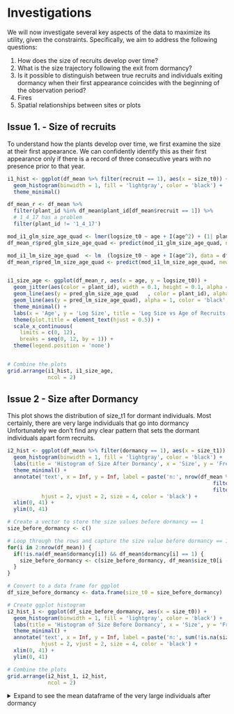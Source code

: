 # Investigations {#investigation}

We will now investigate several key aspects of the data to maximize its utility, given the constraints. Specifically, we aim to address the following questions:

1. How does the size of recruits develop over time?
2. What is the size trajectory following the exit from dormancy?
3. Is it possible to distinguish between true recruits and individuals exiting dormancy when their first appearance coincides with the beginning of the observation period?
4. Fires
5. Spatial relationships between sites or plots

## Issue 1. - Size of recruits

To understand how the plants develop over time, we first examine the size at their first appearance. We can confidently identify this as their first appearance only if there is a record of three consecutive years with no presence prior to that year.

```r
i1_hist <- ggplot(df_mean %>% filter(recruit == 1), aes(x = size_t0)) +
  geom_histogram(binwidth = 1, fill = 'lightgray', color = 'black') +
  theme_minimal()

df_mean_r <- df_mean %>%
  filter(plant_id %in% df_mean$plant_id[df_mean$recruit == 1]) %>% 
  # 1_4_17 has a problem
  filter(plant_id != '1_4_17')

mod_i1_glm_size_age_quad <- lmer(logsize_t0 ~ age + I(age^2) + (1| plant_id), data = df_mean_r)
df_mean_r$pred_glm_size_age_quad <- predict(mod_i1_glm_size_age_quad, newdata = df_mean_r, re.form = NULL)

mod_i1_lm_size_age_quad  <- lm  (logsize_t0 ~ age + I(age^2), data = df_mean_r)
df_mean_r$pred_lm_size_age_quad <- predict(mod_i1_lm_size_age_quad, newdata = df_mean_r, re.form = NULL)


i1_size_age <- ggplot(df_mean_r, aes(x = age, y = logsize_t0)) +
  geom_jitter(aes(color = plant_id), width = 0.1, height = 0.1, alpha = 0.6) +  
  geom_line(aes(y = pred_glm_size_age_quad   , color = plant_id), alpha = 0.5) +  
  geom_line(aes(y = pred_lm_size_age_quad), alpha = 1, color = 'black', size = 0.8) +  
  theme_minimal() + 
  labs(x = 'Age', y = 'Log Size', title = 'Log Size vs Age of Recruits') + 
  theme(plot.title = element_text(hjust = 0.5)) + 
  scale_x_continuous(
    limits = c(0, 12),
    breaks = seq(0, 12, by = 1)) +
  theme(legend.position = 'none')


# Combine the plots
grid.arrange(i1_hist, i1_size_age, 
             ncol = 2)
```


## Issue 2 - Size after Dormancy
This plot shows the distribution of size_t1 for dormant individuals. Most certainly, there are very large individuals that go into dormancy  Unfortunately we don't find any clear pattern that sets the dormant individuals apart form recruits. 

```r
i2_hist <- ggplot(df_mean %>% filter(dormancy == 1), aes(x = size_t1)) +
  geom_histogram(binwidth = 1, fill = 'lightgray', color = 'black') +
  labs(title = 'Histogram of Size After Dormancy', x = 'Size', y = 'Frequency') +
  theme_minimal() +
  annotate('text', x = Inf, y = Inf, label = paste('n:', nrow(df_mean %>% 
                                                                  filter(dormancy == 1) %>% 
                                                                  filter(!is.na(size_t1)))), 
           hjust = 2, vjust = 2, size = 4, color = 'black') +
  xlim(0, 41) + 
  ylim(0, 41) 

# Create a vector to store the size values before dormancy == 1
size_before_dormancy <- c()

# Loop through the rows and capture the size value before dormancy == 1
for(i in 2:nrow(df_mean)) {
  if(!is.na(df_mean$dormancy[i]) && df_mean$dormancy[i] == 1) {
    size_before_dormancy <- c(size_before_dormancy, df_mean$size_t0[i - 1])
  }
}

# Convert to a data frame for ggplot
df_size_before_dormancy <- data.frame(size_t0 = size_before_dormancy)

# Create ggplot histogram
i2_hist_1 <- ggplot(df_size_before_dormancy, aes(x = size_t0)) +
  geom_histogram(binwidth = 1, fill = 'lightgray', color = 'black') +
  labs(title = 'Histogram of Size Before Dormancy', x = 'Size', y = 'Frequency') +
  theme_minimal() +
  annotate('text', x = Inf, y = Inf, label = paste('n:', sum(!is.na(size_before_dormancy))), 
           hjust = 2, vjust = 2, size = 4, color = 'black') +
  xlim(0, 41) + 
  ylim(0, 41) 

# Combine the plots
grid.arrange(i2_hist_1, i2_hist,  
             ncol = 2)
```

<details>
<summary>Expand to see the mean dataframe of the very large individuals after dormancy</summary>
```r

print(df_mean %>% 
  filter(plant_id ==  df_mean %>% 
  filter(dormancy == 1, size_t1 > 15) %>% 
  select(plant_id) %>% 
  .[[1]]) %>% 
    select(plant_id, size_t0), n = 100)

```



<details>
<summary>Expand to see the full dataframe of the very large individuals after dormancy</summary>
```r

print(df %>% 
  filter(plant_id ==  df_mean %>% 
  filter(dormancy == 1, size_t1 > 15) %>% 
  select(plant_id) %>% 
  .[[1]]) %>% 
    select(plant_id, br), n = 100)

```
</details>


## Issue 3 - Flagged

To facilitate direct comparison of observations, we create a new data frame that flags entries based on two criteria. First, individuals with missing size_t0 values for the years 1999, 2000, or 2001 are flagged. Second, individuals with non-missing size_t1 values for any of these years (1999, 2000, or 2001) are also flagged. After applying these flags, we assign an age to each individual.


```r
df_mean_f <- df_mean %>%
  group_by(site, quad, plant, plant_id) %>%
  mutate(
    flag_1 = if_else(
      any(year == 1999 & is.na(size_t0)) |
        (any(year %in% c(1999, 2000)) & all(is.na(size_t0[year %in% c(1999, 2000)]))) |
        (any(year %in% c(1999, 2000, 2001)) & all(is.na(size_t0[year %in% c(1999, 2000, 2001)]))),
      1, 0
    ),
    flag_2 = if_else(any(year %in% c(1999, 2000, 2001) & !is.na(size_t1)), 1, 0)
  ) %>%
  ungroup() %>% 
  filter(flag_1 == 1 & flag_2 == 1) 

# Initialize the age column
df_mean_f$age <- NA

# Loop through each unique combination of site, quad, and plant
for (i in 1:nrow(df_mean_f)) {
  
  current_site <- df_mean_f$site[i]
  current_quad <- df_mean_f$quad[i]
  current_plant <- df_mean_f$plant[i]
  
  # Subset the data for the current combination of site, quad, and plant
  group_data <- df_mean_f %>%
    filter(site == current_site, quad == current_quad, plant == current_plant) %>%
    arrange(year)  # Ensure the rows are ordered by year
  
  # Initialize the current age starting at NA
  current_age <- 1  # We will start at 1 when the first non-NA size_t0 is found
  
  # Loop through the rows within this group
  for (j in 1:nrow(group_data)) {
    if (!is.na(group_data$size_t0[j])) {
      # If the size_t0 is not NA, assign the current age
      df_mean_f$age[df_mean_f$site == current_site & 
                      df_mean_f$quad == current_quad & 
                      df_mean_f$plant == current_plant & 
                      df_mean_f$year == group_data$year[j]] <- current_age
      # Increment the age for the next year
      current_age <- current_age + 1
    } else if (j > 1) {
      # If size_t0 is NA, carry the age from the previous row
      previous_year_age <- df_mean_f$age[df_mean_f$site == current_site &
                                           df_mean_f$quad == current_quad &
                                           df_mean_f$plant == current_plant &
                                           df_mean_f$year == group_data$year[j - 1]]
      df_mean_f$age[df_mean_f$site == current_site & 
                      df_mean_f$quad == current_quad & 
                      df_mean_f$plant == current_plant & 
                      df_mean_f$year == group_data$year[j]] <- previous_year_age
    }
  }
}
```


The following plots display key patterns in the data: 1. Histogram of Size at t0 showing the distribution of size_t0 for plants at age 1, with bins of width 1. 2. Scatter Plot of Log Size at t0 vs Age visualizing the relationship between age and log size.

```r
i3_hist <- ggplot(df_mean_f %>% filter(age == 1), aes(x = size_t0)) +
  geom_histogram(binwidth = 1, fill = 'lightgray', color = 'black') +
  theme_minimal()


i3_size_age <- ggplot() +
  geom_jitter(
    data = df_mean_f, 
    aes(x = age, y = logsize_t0)) +
  theme_minimal()


# Combine the plots
grid.arrange(i3_hist, i3_size_age, 
             ncol = 2)
```


### Modeling Growth of the Flags

In this section, we fit four different linear mixed models to examine the relationship between age and log size at time zero (logsize_t0), incorporating random effects to account for variability among individual plant IDs.

1. Linear Model: The first model uses a linear relationship between age and log size, with a random intercept for plant-id.
2. Quadratic Model: The second model introduces a quadratic term for log size to capture potential non-linear effects of age on log size
3. Linear Model with Age: The third model reverses the dependent and independent variables, modeling log size as a function of age, with a random intercept for plant-id.
4. Quadratic Model with Age: The fourth model extends the third model by including a quadratic term for age.

```r
# Fit the first model: logsize_t0 ~ age + (1 | plant_id) (linear model)
mod_flag_linear <- lmer(age ~ logsize_t0 + (1 | plant_id), data = df_mean_f)
#summary(mod_flag_linear)

# Predict values using the linear model
df_mean_f$predicted_linear <- predict(mod_flag_linear, newdata = df_mean_f, re.form = NULL)

# Fit the second model: logsize_t0 ~ age + I(age^2) + (1 | plant_id) (quadratic model)
mod_flag_quad <- lmer(age ~ logsize_t0 + I(logsize_t0^2) + (1 | plant_id), data = df_mean_f)
#summary(mod_flag_quad)

# Predict values using the quadratic model
df_mean_f$predicted_quad <- predict(mod_flag_quad, newdata = df_mean_f, re.form = NULL)

# Fit the third model: logsize_t0 ~ age + (1 | plant_id) (reversed model)
mod_flag_logsize_age <- lmer(logsize_t0 ~ age + (1 | plant_id), data = df_mean_f)
#summary(mod_flag_logsize_age)

# Predict values using the logsize_t0 ~ age model
df_mean_f$predicted_logsize_age <- predict(mod_flag_logsize_age, newdata = df_mean_f, re.form = NULL)

# Fit the fourth model: logsize_t0 ~ age + I(age^2) + (1 | plant_id) (quadratic term for age)
mod_flag_quad_age <- lmer(logsize_t0 ~ age + I(age^2) + (1 | plant_id), data = df_mean_f)
#summary(mod_flag_quad_age)

# Predict values using the logsize_t0 ~ age + I(age^2) model
df_mean_f$predicted_quad_age <- predict(mod_flag_quad_age, newdata = df_mean_f, re.form = NULL)



lm_flag_quad_age <- lm(logsize_t0 ~ age + I(age^2), data = df_mean_f)
df_mean_f$predicted_lm_quad_age <- predict(lm_flag_quad_age, newdata = df_mean_f, re.form = NULL)



```


The following plots visualize the relationships captured by the second, third, and fourth models

```r
# Plot the second model (quadratic relationship for logsize_t0 ~ logsize_t0^2)
p_i3_mod_1 <- ggplot(df_mean_f, aes(x = logsize_t0, y = age)) +
  geom_jitter(aes(color = plant_id), width = 0.1, height = 0.1, alpha = 0.6) +  
  geom_line(aes(y = predicted_quad, color = plant_id), alpha = 0.5) +  
  theme_minimal() +
  labs(title = 'Quadratic Model with Random Intercepts: logsize_t0 vs Age',
       y = 'Age',
       x = 'Log Size at t0') +
  theme(legend.position = 'none')

# Plot the third model (logsize_t0 ~ age relationship)
p_i3_mod_2 <- ggplot(df_mean_f, aes(x = age, y = logsize_t0)) +
  geom_jitter(aes(color = plant_id), width = 0.1, height = 0.1, alpha = 0.6) +  
  geom_line(aes(y = predicted_logsize_age, color = plant_id), alpha = 0.5) +  
  theme_minimal() +
  labs(title = 'Log Size Model with Random Intercepts: Age vs Log Size at t0',
       y = 'Log Size at t0',
       x = 'Age') +
  theme(legend.position = 'none')

# Plot the fourth model (logsize_t0 ~ age + I(age^2) relationship)
p_i3_mod_3 <- ggplot(df_mean_f, aes(x = age, y = logsize_t0)) +
  geom_jitter(aes(color = plant_id), width = 0.1, height = 0.1, alpha = 0.6) +  
  geom_line(aes(y = predicted_quad_age   , color = plant_id), alpha = 0.5) +  
  geom_line(aes(y = predicted_lm_quad_age), alpha = 1, color = 'black', size = 0.8) + 
  theme_minimal() +
  labs(title = 'Quadratic Model with Random Intercepts: Age vs Log Size at t0\nand quadratic LM',
       y = 'Log Size at t0',
       x = 'Age') +
  theme(legend.position = 'none')

grid.arrange(p_i3_mod_1, p_i3_mod_2,
             p_i3_mod_3,
             ncol = 2)
```

## Issue 4 - Fires
The data from Carter Creek Tract, Lake Wales Ridge Wildlife Environmental Area, 1998-2017, includes information on the severity of six fire outbreaks during this time. In the data we found the severity of ´0´ for some of the individuals. We raise the question of what a severity of ´0´ means? 

Once again, as of March 2025, we have not been in contact with the corresponding author. 

Menges et al. (2016) describe how fire affects Avon Park Harebells, emphasizing the plant’s ability to resprout and thrive after fire. They hypothesize that the plant’s long taproot helps them readily resprout post-fire, supported by their observation of high survival and growth after fire and mechanical disturbances (Menges and Kohfeldt 1995). Fire is crucial for maintaining the biodiversity of Florida scrub and sandhill ecosystems, which rely on periodic fires at intervals of 5 to 60 years (Menges 2007, Menges and Gordon 2010).

Menges suggests that protected sites, which are managed with fire, have more positive population trends compared to unprotected sites that do not use fire management (Menges 1999). For example, the Rosemary Path population underwent a prescribed burn in 2005, and fire did not negatively affect initial **survival**. In fact, survival rates were higher in burned quadrats in 2006-2007 (95.6%) compared to control quadrats (71.4%), and continued to be better in the treated areas in the following years.

**Growth** was influenced by fire and mechanical treatments, with the combination of Gyro-Trac and fire producing higher initial growth than fire alone or the control. 

Fire also helped with **recruitment**, increasing germination speed, although herbivory had a negative effect. Avon Park Harebells are strong resprouters after fire, herbivory, and mechanical disturbances that remove their aboveground parts. Menges recommends management practices that encourage pollinators, such as prescribed fire.

Unfortunately, neither Menges' publication nor the data webpage provide information on how fire severity was measured, leaving the level 0 severity fire a mystery, for now.

### Data

```r
df_fire1 <- df_mean %>% 
  group_by(quad_id, year) %>% 
  summarise(fire_sev = mean(fire_sev, na.rm = T))
```

```r
ggplot(df_fire1, aes(x = quad_id, y = year, size = fire_sev, color = fire_sev)) +
  geom_point(alpha = 0.7) +
  scale_size_continuous(range = c(1, 10), name = 'Severity') +
  scale_color_continuous(name = '') +
  labs(x = 'Quadrat ID', y = 'Year', title = 'Fire Severity by Year and Plot') +
  theme_minimal() +
  theme(axis.text.x = element_text(angle = 45, hjust = 1))
```


### Timing of the fire
```r
df_fi_hit <- df %>% 
  select(
    year, month, burn_a, burn_b, burn_c, burn_d, burn_e, burn_f, st, fl) %>% 
  mutate(burn_a = as.numeric(burn_a),
         burn_d = as.numeric(burn_d),
         burn_e = as.numeric(burn_e)) %>% 
  ungroup()

summary(df_fi_hit)

{
  # library(dplyr)
  # library(tidyr)
  # library(ggplot2)
  # library(patchwork)
  
  # Step 1: Extract months with fire (non-zero burn)
  fire_months <- df_fi_hit %>%
    select(month, starts_with('burn_')) %>%
    pivot_longer(cols = starts_with('burn_'), names_to = 'fire_type', values_to = 'value') %>%
    filter(!is.na(value), value > 0) %>%
    distinct(month) %>%
    pull(month)
  
  # Step 2: Filter NA data
  df_st <- df_fi_hit %>% filter(!is.na(st), !is.na(month))
  df_fl <- df_fi_hit %>% filter(!is.na(fl), !is.na(month))
  
  # Step 3: Plot ST (with fire lines)
  plot_st <- ggplot(df_st, aes(x = month, y = st)) +
    geom_jitter(height = 0.1, width = 0.1, alpha = 0.5, color = 'darkgreen') +
    geom_vline(xintercept = fire_months, color = 'red', linetype = 'dashed') +
    labs(y = 'stem count') +
    theme_bw() +
    theme(
      axis.title.x = element_blank(),
      axis.text.x = element_blank(),
      axis.ticks.x = element_blank()
    )
  
  # Step 4: Plot FL (inverted y + fire lines)
  plot_fl <- ggplot(df_fl, aes(x = month, y = fl)) +
    geom_jitter(height = 0.1, width = 0.1, alpha = 0.5, color = 'darkblue') +
    geom_vline(xintercept = fire_months, color = 'red', linetype = 'dashed') +
    scale_y_reverse() +
    labs(x = 'month', y = 'flower count') +
    theme_bw()
  
  # Step 5: Combine plots
  combined <- (plot_st / plot_fl) +
    plot_annotation(title = 'Timing of growth and flowering against fire events')
  
  # Save final plot to global environment
  assign('fig_fi_timing_overall', combined, envir = .GlobalEnv)
  }
fig_fi_timing_overall



fig_fi_timing <- {
  # library(dplyr)
  # library(tidyr)
  # library(ggplot2)
  # library(purrr)
  # library(patchwork)
  
  # Step 1: Identify all fire months and years (where any burn_* > 0)
  fires_by_year <- df_fi_hit %>%
    select(year, month, starts_with('burn_')) %>%
    pivot_longer(cols = starts_with('burn_'), names_to = 'fire_type', values_to = 'value') %>%
    filter(!is.na(value), value > 0) %>%
    distinct(year, month)
  
  fire_years <- unique(fires_by_year$year)
  
  # Step 2: Filter the dataset to only rows with non-NA st (growth counts)
  # but keep all rows for fire years, including those with NA st (for proper plot x axis range)
  df_st_fire_years <- df_fi_hit %>%
    filter(year %in% fire_years)
  
  df_st_nonfire_years <- df_fi_hit %>%
    filter(!year %in% fire_years, !is.na(st))
  
  # Step 3: Create plots per fire year (including months with NA st as gaps)
  plots_fire <- df_st_fire_years %>%
    split(.$year) %>%
    map(function(df_year) {
      yr <- unique(df_year$year)
      fire_months <- fires_by_year %>%
        filter(year == yr) %>%
        pull(month)
      
      ggplot(df_year, aes(x = month, y = st)) +
        geom_jitter(width = 0.2, height = 0.1, alpha = 0.5, color = 'darkgreen', na.rm = TRUE) +
        geom_smooth(method = 'glm', method.args = list(family = 'poisson'), color = 'black', na.rm = TRUE) +
        geom_vline(xintercept = fire_months, color = 'red', linetype = 'dashed') +
        scale_x_continuous(limits = c(1, 10), breaks = 1:10) +
        labs(title = paste('Year:', yr), y = 'Stem count', x = 'Month') +
        theme_bw()
    })
  
  # Step 4: Plot for non-fire years
  plot_nonfire <- ggplot(df_st_nonfire_years, aes(x = month, y = st)) +
    geom_jitter(width = 0.2, height = 0.1, alpha = 0.5, color = 'gray40') +
    geom_smooth(method = 'glm', method.args = list(family = 'poisson'), color = 'black') +
    scale_x_continuous(limits = c(1, 10), breaks = 1:10) +
    labs(title = 'All Non-Fire Years Combined', y = 'Stem count', x = 'Month') +
    theme_bw()
  
  # Step 5: Combine all plots in a 2-column layout
  wrap_plots(c(plots_fire, list(plot_nonfire)), ncol = 2) +
    plot_annotation(title = 'Stem Count per Month: Fire vs Non-Fire Years with GLM Fit')
}
fig_fi_timing



fig_fi_fl_timing <- {
  # Step 1: Identify fire months and years (same as before)
  fires_by_year <- df_fi_hit %>%
    select(year, month, starts_with('burn_')) %>%
    pivot_longer(cols = starts_with('burn_'), names_to = 'fire_type', values_to = 'value') %>%
    filter(!is.na(value), value > 0) %>%
    distinct(year, month)
  
  fire_years <- unique(fires_by_year$year)
  
  # Step 2: Filter dataset for flower count (fl)
  # Keep all rows for fire years (including NAs for full x-axis coverage)
  df_fl_fire_years <- df_fi_hit %>%
    filter(year %in% fire_years)
  
  # Non-fire years only with non-NA fl
  df_fl_nonfire_years <- df_fi_hit %>%
    filter(!year %in% fire_years, !is.na(fl))
  
  # Step 3: Create plots for each fire year
  plots_fire_fl <- df_fl_fire_years %>%
    split(.$year) %>%
    map(function(df_year) {
      yr <- unique(df_year$year)
      fire_months <- fires_by_year %>%
        filter(year == yr) %>%
        pull(month)
      
      ggplot(df_year, aes(x = month, y = fl)) +
        geom_jitter(width = 0.2, height = 0.1, alpha = 0.5, color = 'darkblue', na.rm = TRUE) +
        geom_smooth(method = 'glm', method.args = list(family = 'poisson'), color = 'black', na.rm = TRUE) +
        geom_vline(xintercept = fire_months, color = 'red', linetype = 'dashed') +
        scale_x_continuous(limits = c(1, 10), breaks = 1:10) +
        labs(title = paste('Year:', yr), y = 'Flower count', x = 'Month') +
        theme_bw()
    })
  
  # Step 4: Plot for non-fire years
  plot_nonfire_fl <- ggplot(df_fl_nonfire_years, aes(x = month, y = fl)) +
    geom_jitter(width = 0.2, height = 0.1, alpha = 0.5, color = 'gray40') +
    geom_smooth(method = 'glm', method.args = list(family = 'poisson'), color = 'black') +
    scale_x_continuous(limits = c(1, 10), breaks = 1:10) +
    labs(title = 'All Non-Fire Years Combined', y = 'Flower count', x = 'Month') +
    theme_bw()
  
  # Step 5: Combine plots in 2-column layout
  wrap_plots(c(plots_fire_fl, list(plot_nonfire_fl)), ncol = 2) +
    plot_annotation(title = 'Flower Count per Month: Fire vs Non-Fire Years with GLM Fit')
}
fig_fi_fl_timing
```



### Fire on Growth

```r
df_fire_grow <- df_mean %>% 
  subset(size_t0 != 0) %>%
  subset(size_t1 != 0) %>% 
  select(plant_id, year, size_t0, size_t1, age,
         logsize_t0, logsize_t1, logsize_t0_2, logsize_t0_3, 
         fire_event, fire_sev) %>% 
  mutate(fire_event = as.factor(fire_event),
         fire_sev   = if_else(is.na(fire_sev), 0, fire_sev))

ggplot(data = df_fire_grow, aes(x = logsize_t0, y = logsize_t1)) +
  geom_jitter(data = subset(df_fire_grow, fire_event == 0),
              aes(colour = fire_event, shape = fire_event),
              alpha = 0.3, size = 1.5) +
  geom_jitter(data = subset(df_fire_grow, fire_event == 1),
              aes(colour = fire_event, shape = fire_event),
              alpha = 0.8, size = 1.5) +
  geom_abline(slope = 1, intercept = 0) +
  geom_smooth(method = 'lm', aes(colour = fire_event)) +
  scale_colour_manual(values = c('0' = 'black', '1' = 'red')) +
  theme_bw() +
  theme(axis.text = element_text(size = 8),
        title     = element_text(size = 10),
        plot.subtitle = element_text(size = 8)) +
  labs(title    = 'Fire on Growth',
       subtitle = v_ggp_suffix,
       x        = expression('log(size) ' [t0]),
       y        = expression('log(size)  '[t1]))
```

Unfortunately we have only very few data on fire
```r
df_fire_grow %>% count(fire_event == 1)
```


#### Modeling Fire on Growth
We modeled the effect of fire on growth we formulated three different models each in turn with varying internal structure to find the best fit.
The first had the binary `Fire Event` as a fixed effect. The second included the continuous `Fire Severity`. And the third had both. All three versions included all interactions with the growth terms - and each other. 

```r
# Intercept model
mod_fi_gr_0.0 <- lm(logsize_t1 ~ 1, 
                  data = df_fire_grow)

# Linear model
mod_fi_gr_1.0 <- lm(logsize_t1 ~ logsize_t0, 
                  data = df_fire_grow)

# Linear model
mod_fi_gr_1.1 <- lm(logsize_t1 ~ logsize_t0 + fire_event, 
                  data = df_fire_grow)

# Linear model
mod_fi_gr_1 <- lm(logsize_t1 ~ logsize_t0 +
                    fire_event + fire_event:logsize_t0, 
                  data = df_fire_grow)

# Quadratic model
mod_fi_gr_2.0 <- lm(logsize_t1 ~ logsize_t0 + logsize_t0_2 + fire_event, 
                  data = df_fire_grow)  

# Quadratic model
mod_fi_gr_2 <- lm(logsize_t1 ~ logsize_t0 + logsize_t0_2 + 
                    fire_event + fire_event:logsize_t0 + 
                    fire_event:logsize_t0_2, 
                  data = df_fire_grow)  

# Cubic model
mod_fi_gr_3.0 <- lm(logsize_t1 ~ logsize_t0 + logsize_t0_2 + logsize_t0_3 + fire_event, 
                  data = df_fire_grow)


# Intercept model
mod_fi_gr_0 <- lm(logsize_t1 ~ fire_event, 
                  data = df_fire_grow)
# Linear model
mod_fi_gr_1 <- lm(logsize_t1 ~ logsize_t0 +
                    fire_event + fire_event:logsize_t0, 
                  data = df_fire_grow)
# Quadratic model
mod_fi_gr_2 <- lm(logsize_t1 ~ logsize_t0 + logsize_t0_2 + 
                    fire_event + fire_event:logsize_t0 + 
                    fire_event:logsize_t0_2, 
                  data = df_fire_grow)  
# Cubic model
mod_fi_gr_3 <- lm(logsize_t1 ~ logsize_t0 + logsize_t0_2 + logsize_t0_3 + 
                    fire_event + fire_event:logsize_t0 + 
                    fire_event:logsize_t0_2 + fire_event:logsize_t0_3, 
                  data = df_fire_grow)

mods_fi_gr      <- list(mod_fi_gr_0,   mod_fi_gr_1,   mod_fi_gr_2,   mod_fi_gr_3,
                        mod_fi_gr_0.0, mod_fi_gr_1.0, mod_fi_gr_2.0, mod_fi_gr_3.0)
mods_fi_gr_dAIC <- AICtab(mods_fi_gr, weights = T, sort = F)$dAIC


# Get the sorted indices of dAIC values
mods_fi_gr_sorted <- order(mods_fi_gr_dAIC)

# Establish the index of model complexity
v_mod_fi_set_gr <- c()
if (length(v_mod_fi_set_gr) == 0) {
  mod_fi_gr_index_bestfit <- mods_fi_gr_sorted[1]
  v_mod_fi_gr_index       <- mod_fi_gr_index_bestfit - 1 
} else {
  mod_fi_gr_index_bestfit <- v_mod_fi_set_gr +1
  v_mod_fi_gr_index       <- v_mod_fi_set_gr
}

mod_fi_gr_bestfit         <- mods_fi_gr[[mod_fi_gr_index_bestfit]]
mod_fi_gr_ranef           <- coef(mod_fi_gr_bestfit)

# Predict size at time t1 using the mean growth model
df_fire_grow$pred <- predict(mod_fi_gr_bestfit, type = 'response')

g_fi_grow_line <- ggplot(
  df_fire_grow, aes(x = logsize_t0, y = logsize_t1, colour = fire_event)) +
  geom_jitter(data = subset(df_fire_grow, fire_event == 0),
              aes(colour = fire_event, shape = fire_event),
              alpha = 0.2, size = 1.5) +
  geom_jitter(data = subset(df_fire_grow, fire_event == 1),
              aes(colour = fire_event, shape = fire_event),
              alpha = 0.6, size = 1.5) +
  geom_function(fun = function(x) predictor_fun(x, mod_fi_gr_ranef), 
                color = line_color_pred_fun(mod_fi_gr_ranef), 
                lwd = 2) +
  theme_bw() +
  scale_colour_manual(values = c('0' = 'black', '1' = 'red')) + 
  labs(title    = 'Growth prediction',
       subtitle = v_ggp_suffix) +
  theme(
    legend.position = 'none',
    plot.subtitle = element_text(size = 8))

g_fi_grow_pred <- ggplot(
  df_fire_grow, aes(x = pred, y = logsize_t1, colour = fire_event)) +
  geom_jitter(data = subset(df_fire_grow, fire_event == 0),
              aes(colour = fire_event, shape = fire_event),
              alpha = 0.2, size = 1.5) +
  geom_jitter(data = subset(df_fire_grow, fire_event == 1),
              aes(colour = fire_event, shape = fire_event),
              alpha = 0.6, size = 1.5) +  
  geom_abline(aes(intercept = 0, slope = 1),  
              color = 'red', lwd = 2) + 
  theme_bw() +
  scale_colour_manual(values = c('0' = 'black', '1' = 'red'))

g_fi_grow_overall_pred <- g_fi_grow_line + g_fi_grow_pred + plot_layout() 
g_fi_grow_overall_pred
```

```r
mod_fi3_gr_0 <- lm(logsize_t1 ~ fire_sev, 
                   data = df_fire_grow)
# Linear model
mod_fi3_gr_1 <- lm(logsize_t1 ~ logsize_t0 +
                     fire_sev + fire_sev:logsize_t0, 
                   data = df_fire_grow)
# Quadratic model
mod_fi3_gr_2 <- lm(logsize_t1 ~ logsize_t0 + logsize_t0_2 + 
                     fire_sev + fire_sev:logsize_t0 + 
                     fire_sev:logsize_t0_2, 
                   data = df_fire_grow)  
# Cubic model
mod_fi3_gr_3 <- lm(logsize_t1 ~ logsize_t0 + logsize_t0_2 + logsize_t0_3 + 
                     fire_sev + fire_sev:logsize_t0 + 
                     fire_sev:logsize_t0_2 + fire_sev:logsize_t0_3, 
                   data = df_fire_grow)

mods_fi3_gr      <- list(mod_fi3_gr_0, mod_fi3_gr_1, mod_fi3_gr_2, mod_fi3_gr_3)
mods_fi3_gr_dAIC <- AICtab(mods_fi3_gr, weights = T, sort = F)$dAIC


# Get the sorted indices of dAIC values
mods_fi3_gr_sorted <- order(mods_fi3_gr_dAIC)

# Establish the index of model complexity
v_mod_fi3_set_gr <- c()
if (length(v_mod_fi3_set_gr) == 0) {
  mod_fi3_gr_index_bestfit <- mods_fi3_gr_sorted[1]
  v_mod_fi3_gr_index       <- mod_fi3_gr_index_bestfit - 1 
} else {
  mod_fi3_gr_index_bestfit <- v_mod_fi3_set_gr +1
  v_mod_fi3_gr_index       <- v_mod_fi3_set_gr
}

mod_fi3_gr_bestfit         <- mods_fi3_gr[[mod_fi3_gr_index_bestfit]]
mod_fi3_gr_ranef           <- coef(mod_fi3_gr_bestfit)


# Predict size at time t1 using the mean growth model
df_fire_grow$pred3 <- predict(mod_fi3_gr_bestfit, type = 'response')


g_fi3_grow_line <- ggplot(
  df_fire_grow, aes(x = logsize_t0, y = logsize_t1, colour = fire_event)) +
  geom_jitter(data = subset(df_fire_grow, fire_event == 0),
              aes(colour = fire_event, shape = fire_event),
              alpha = 0.2, size = 1.5) +
  geom_jitter(data = subset(df_fire_grow, fire_event == 1),
              aes(colour = fire_event, shape = fire_event),
              alpha = 0.6, size = 1.5) +
  geom_function(fun = function(x) predictor_fun(x, mod_fi3_gr_ranef), 
                color = line_color_pred_fun(mod_fi3_gr_ranef), 
                lwd = 2) +
  theme_bw() +
  scale_colour_manual(values = c('0' = 'black', '1' = 'red')) + 
  labs(title    = 'Growth prediction with fire severity',
       subtitle = v_ggp_suffix) +
  theme(plot.subtitle = element_text(size = 8))

g_fi3_grow_pred <- ggplot(
  df_fire_grow, aes(x = pred3, y = logsize_t1)) +
  geom_jitter(data = subset(df_fire_grow, fire_event == 0),
              aes(colour = fire_event, shape = fire_event),
              alpha = 0.2, size = 1.5) +
  geom_jitter(data = subset(df_fire_grow, fire_event == 1),
              aes(colour = fire_event, shape = fire_event),
              alpha = 0.6, size = 1.5) +  
  geom_abline(aes(intercept = 0, slope = 1),  
              color = 'red', lwd = 2) + 
  theme_bw() +
  scale_colour_manual(values = c('0' = 'black', '1' = 'red'))

g_fi3_grow_overall_pred <- g_fi3_grow_line + g_fi3_grow_pred + plot_layout() 
g_fi3_grow_overall_pred
```

```r
mod_fi2_gr_0 <- lm(logsize_t1 ~ fire_sev + fire_event + fire_sev:fire_event, 
                   data = df_fire_grow)
# Linear model
mod_fi2_gr_1 <- lm(logsize_t1 ~ logsize_t0 +
                     fire_sev:fire_event + 
                     fire_sev   + fire_sev:logsize_t0 +
                     fire_event + fire_event:logsize_t0, 
                   data = df_fire_grow)
# Quadratic model
mod_fi2_gr_2 <- lm(logsize_t1 ~ logsize_t0 + logsize_t0_2 +
                     fire_sev:fire_event + 
                     fire_sev   + fire_sev:logsize_t0 + 
                     fire_sev   + fire_sev:logsize_t0_2 +
                     fire_event + fire_event:logsize_t0 +
                     fire_event + fire_event:logsize_t0_2, 
                   data = df_fire_grow)  
# Cubic model
mod_fi2_gr_3 <- lm(logsize_t1 ~ logsize_t0 + logsize_t0_2 + logsize_t0_3 +
                     fire_sev:fire_event + 
                     fire_sev   + fire_sev:logsize_t0 + 
                     fire_sev   + fire_sev:logsize_t0_2 + 
                     fire_sev   + fire_sev:logsize_t0_3 +
                     fire_event + fire_event:logsize_t0 +
                     fire_event + fire_event:logsize_t0_2 +
                     fire_event + fire_event:logsize_t0_3, 
                   data = df_fire_grow)

mods_fi2_gr      <- list(mod_fi2_gr_0, mod_fi2_gr_1, mod_fi2_gr_2, mod_fi2_gr_3)
mods_fi2_gr_dAIC <- AICtab(mods_fi2_gr, weights = T, sort = F)$dAIC


# Get the sorted indices of dAIC values
mods_fi2_gr_sorted <- order(mods_fi2_gr_dAIC)

# Establish the index of model complexity
v_mod_fi2_set_gr <- c()
if (length(v_mod_fi2_set_gr) == 0) {
  mod_fi2_gr_index_bestfit <- mods_fi2_gr_sorted[1]
  v_mod_fi2_gr_index       <- mod_fi2_gr_index_bestfit - 1 
} else {
  mod_fi2_gr_index_bestfit <- v_mod_fi2_set_gr +1
  v_mod_fi2_gr_index       <- v_mod_fi2_set_gr
}

mod_fi2_gr_bestfit         <- mods_fi2_gr[[mod_fi2_gr_index_bestfit]]
mod_fi2_gr_ranef           <- coef(mod_fi2_gr_bestfit)

# Predict size at time t1 using the mean growth model
df_fire_grow$pred2 <- predict(mod_fi2_gr_bestfit, type = 'response')


g_fi2_grow_line <- ggplot(
  df_fire_grow, aes(x = logsize_t0, y = logsize_t1, colour = fire_event)) +
  geom_jitter(data = subset(df_fire_grow, fire_event == 0),
              aes(colour = fire_event, shape = fire_event),
              alpha = 0.2, size = 1.5) +
  geom_jitter(data = subset(df_fire_grow, fire_event == 1),
              aes(colour = fire_event, shape = fire_event),
              alpha = 0.6, size = 1.5) +
  geom_function(fun = function(x) predictor_fun(x, mod_fi2_gr_ranef), 
                color = line_color_pred_fun(mod_fi2_gr_ranef), 
                lwd = 2) +
  theme_bw() +
  scale_colour_manual(values = c('0' = 'black', '1' = 'red')) + 
  labs(title    = 'Growth prediction with fire event and severity',
       subtitle = v_ggp_suffix) +
  theme(plot.subtitle = element_text(size = 8))

g_fi2_grow_pred <- ggplot(
  df_fire_grow, aes(x = pred2, y = logsize_t1)) +
  geom_jitter(data = subset(df_fire_grow, fire_event == 0),
              aes(colour = fire_event, shape = fire_event),
              alpha = 0.2, size = 1.5) +
  geom_jitter(data = subset(df_fire_grow, fire_event == 1),
              aes(colour = fire_event, shape = fire_event),
              alpha = 0.6, size = 1.5) +  
  geom_abline(aes(intercept = 0, slope = 1),  
              color = 'red', lwd = 2) + 
  theme_bw() +
  scale_colour_manual(values = c('0' = 'black', '1' = 'red'))

g_fi2_grow_overall_pred <- g_fi2_grow_line + g_fi2_grow_pred + plot_layout() 
g_fi2_grow_overall_pred
```


Looking at the AIC we found the model accounting for `Fire Event` only to perform the best:
(Spoiler: It also performs better than the model without any fire term, by how far is questionable)
```r

mods_fi_gr_all <- list(
  mod_fi_gr_0,  mod_fi_gr_1,  mod_fi_gr_2,  mod_fi_gr_3,
  mod_fi2_gr_0, mod_fi2_gr_1, mod_fi2_gr_2, mod_fi2_gr_3,
  mod_fi3_gr_0, mod_fi3_gr_1, mod_fi3_gr_2, mod_fi3_gr_3
)

mods_fi_gr_all_dAIC <- AICtab(mods_fi_gr_all, weights = T, sort = F)$dAIC

# Get the sorted indices of dAIC values
mods_fi_gr_all_sorted <- order(mods_fi_gr_all_dAIC)

# Establish the index of model complexity
mods_fi_gr_all_index_bestfit <- mods_fi_gr_all_sorted[1]

mods_fi_gr_all_bestfit         <- mods_fi_gr_all[[mods_fi_gr_all_index_bestfit]]
mods_fi_gr_all_ranef           <- coef(mods_fi_gr_all_bestfit)

summary(mods_fi_gr_all_bestfit)
```


### Fire on Survival
```r
df_fire_surv_0 <- df_mean %>% 
  filter(!is.na(survives)) %>%
  filter(size_t0 != 0) %>%
  select(plant_id, year, size_t0, survives, size_t1, 
         logsize_t0, logsize_t1, logsize_t0_2, logsize_t0_3, fire_event) %>% 
  filter(fire_event == 0)

df_fire_surv_1 <- df_mean %>% 
  filter(!is.na(survives)) %>%
  filter(size_t0 != 0) %>%
  select(plant_id, year, size_t0, survives, size_t1, 
         logsize_t0, logsize_t1, logsize_t0_2, logsize_t0_3, fire_event) %>% 
  filter(fire_event == 1)

p_fire_suv_0 <- ggplot(
  data = plot_binned_prop(df_fire_surv_0, 10, logsize_t0, survives)) +
  geom_point(aes(x = logsize_t0,
                 y = survives),
             alpha = 1, pch = 16, color = 'red' ) +
  geom_errorbar(aes(x = logsize_t0, ymin = lwr, ymax = upr),
                size = 0.5, width = 0.5) +
  scale_y_continuous(breaks = c(0.1, 0.5, 0.9)) +
  ylim(0, 1.01) +
  theme_bw() +
  theme(axis.text = element_text(size = 8),
        title     = element_text(size = 10)) +
  labs(title    = 'Fire on Survival',
       subtitle = v_ggp_suffix,
       x        = expression('log(size)'[t0]),
       y        = expression('Survival to time t1')) +
  theme(plot.subtitle = element_text(size = 8))

p_fire_suv_1 <- ggplot(
  data = plot_binned_prop(df_fire_surv_1, 10, logsize_t0, survives)) +
  geom_point(aes(x = logsize_t0,
                 y = survives),
             alpha = 1, pch = 16, color = 'red' ) +
  geom_errorbar(aes(x = logsize_t0, ymin = lwr, ymax = upr),
                size = 0.5, width = 0.5) +
  scale_y_continuous(breaks = c(0.1, 0.5, 0.9)) +
  ylim(0, 1.01) +
  theme_bw() +
  theme(axis.text = element_text(size = 8),
        title     = element_text(size = 10)) +
  labs(title    = 'Fire on Survival',
       subtitle = v_ggp_suffix,
       x        = expression('log(size)'[t0]),
       y        = expression('Survival to time t1')) +
  theme(plot.subtitle = element_text(size = 8))

p_fire_suv <- p_fire_suv_0 + p_fire_suv_1 + plot_layout()
p_fire_suv
```
#### Fire on Survival models 

```r
# Fire and Survival data
df_fi_su <- df_mean %>% 
  filter(!is.na(survives)) %>%
  filter(size_t0 != 0) %>%
  select(plant_id, year, size_t0, survives, size_t1, 
         logsize_t0, logsize_t1, logsize_t0_2, logsize_t0_3,
         fire_event)

# Intercept model
mod_fi_su_0   <- glm(survives ~ 1,
                     data = df_fi_su, family = 'binomial')
# Logistic regression
mod_fi_su_1   <- glm(survives ~ logsize_t0,
                     data = df_fi_su, family = 'binomial')
mod_fi_su_1.1 <- glm(survives ~ logsize_t0 + fire_event,
                     data = df_fi_su, family = 'binomial')
mod_fi_su_1.2 <- glm(survives ~ logsize_t0 + fire_event +
                       logsize_t0 : fire_event,
                     data = df_fi_su, family = 'binomial')
# Quadratic logistic model
mod_fi_su_2   <- glm(survives ~ logsize_t0 + logsize_t0_2,
                     data = df_fi_su, family = 'binomial')
mod_fi_su_2.1 <- glm(survives ~ logsize_t0 + logsize_t0_2 +  fire_event,
                     data = df_fi_su, family = 'binomial')
mod_fi_su_2.2 <- glm(survives ~ logsize_t0 + logsize_t0_2 +  fire_event +
                       logsize_t0   : fire_event +
                       logsize_t0_2 : fire_event +
                       logsize_t0   : logsize_t0_2,
                     data = df_fi_su, family = 'binomial')
# Cubic logistic model
mod_fi_su_3   <- glm(survives ~ logsize_t0 + logsize_t0_2 + logsize_t0_3,
                     data = df_fi_su, family = 'binomial')
mod_fi_su_3.1 <- glm(survives ~ logsize_t0 + logsize_t0_2 + logsize_t0_3 +  fire_event,
                     data = df_fi_su, family = 'binomial')
mod_fi_su_3.2 <- glm(survives ~ logsize_t0 + logsize_t0_2 + logsize_t0_3 +  fire_event +
                       logsize_t0   : fire_event   +
                       logsize_t0_2 : fire_event   +
                       logsize_t0_3 : fire_event   +
                       logsize_t0   : logsize_t0_2 +
                       logsize_t0   : logsize_t0_3 +
                       logsize_t0_2 : logsize_t0_3,
                     data = df_fi_su, family = 'binomial')


# Compare models using AIC
mods_fi_su      <- list(mod_fi_su_0,
                        mod_fi_su_1, mod_fi_su_1.1, mod_fi_su_1.2,
                        mod_fi_su_2, mod_fi_su_2.1, mod_fi_su_2.2,
                        mod_fi_su_3, mod_fi_su_3.1, mod_fi_su_3.2)

mods_fi_su_dAIC <- AICtab(mods_fi_su, weights = T, sort = F)$dAIC

# Get the sorted indices of dAIC values
mods_fi_su_sorted <- order(mods_fi_su_dAIC)

v_mod_set_fi_su <- c()

# Establish the index of model complexity
if (length(v_mod_set_fi_su) == 0) {
  mod_fi_su_index_bestfit <- mods_fi_su_sorted[1]
  v_mod_fi_su_index       <- mod_fi_su_index_bestfit - 1 
} else {
  mod_fi_su_index_bestfit <- v_mod_set_fi_su +1
  v_mod_fi_su_index       <- v_mod_set_fi_su
}


mod_fi_su_bestfit   <- mods_fi_su[[mod_fi_su_index_bestfit]]
mod_fi_su_ranef     <- coef(mod_fi_su_bestfit)
```


### Fire on Flowers
```r
df_fire_fl <- df_mean %>% 
  group_by(site, quad_id, plant_id, year) %>% 
  select(flower, fire_sev, fire_event, fire_gap) %>% 
  group_by(site, quad_id, year) %>% 
  summarise(fl_quad = mean(flower, na.rm = T), 
            fire_gap = max(fire_gap, na.rm = T))

# Plot with counts
ggplot(data = df_fire_fl, aes(x = as.factor(fire_gap), y = fl_quad)) + 
  geom_boxplot() +
  geom_text(data = df_fire_fl %>%
              group_by(fire_gap) %>%
              summarise(n = n()), 
            aes(
    x = as.factor(fire_gap), 
    y = max(df_fire_fl$fl_quad, na.rm = TRUE) + 1.5, label = n),
    inherit.aes = FALSE, size = 3) + 
  theme_minimal() +
  labs(y = expression('mean nr flowers per quadrat'),
       x = expression('year gap after fire'))
```

```r
df_fire_fl_0 <- df_mean %>% 
  filter(!is.na(flower)) %>%
  filter(size_t0 != 0) %>%
  select(plant_id, year, size_t0, flower, size_t1, 
         logsize_t0, logsize_t1, logsize_t0_2, logsize_t0_3, fire_event) %>% 
  mutate(flower = if_else(flower > 0, 1, flower)) %>% 
  filter(fire_event == 0)

df_fire_fl_1 <- df_mean %>% 
  filter(!is.na(flower)) %>%
  filter(size_t0 != 0) %>%
  select(plant_id, year, size_t0, flower, size_t1, 
         logsize_t0, logsize_t1, logsize_t0_2, logsize_t0_3, fire_event) %>% 
  mutate(flower = if_else(flower > 0, 1, flower)) %>% 
  filter(fire_event == 1)

p_fire_fl_0 <- ggplot(
  data = plot_binned_prop(df_fire_fl_0, 10, logsize_t0, flower)) +
  geom_point(aes(x = logsize_t0,
                 y = flower),
             alpha = 1, pch = 16, color = 'red' ) +
  geom_errorbar(aes(x = logsize_t0, ymin = lwr, ymax = upr),
                size = 0.5, width = 0.5) +
  scale_y_continuous(breaks = c(0.1, 0.5, 0.9)) +
  ylim(0, 1.01) +
  theme_bw() +
  theme(axis.text = element_text(size = 8),
        title     = element_text(size = 10)) +
  labs(title    = 'Fire on Flowering without fire',
       subtitle = v_ggp_suffix,
       x        = expression('log(size)'[t0]),
       y        = expression('Survival to time t1')) +
  theme(plot.subtitle = element_text(size = 8))

p_fire_fl_1 <- ggplot(
  data = plot_binned_prop(df_fire_fl_1, 10, logsize_t0, flower)) +
  geom_point(aes(x = logsize_t0,
                 y = flower),
             alpha = 1, pch = 16, color = 'red' ) +
  geom_errorbar(aes(x = logsize_t0, ymin = lwr, ymax = upr),
                size = 0.5, width = 0.5) +
  scale_y_continuous(breaks = c(0.1, 0.5, 0.9)) +
  ylim(0, 1.01) +
  theme_bw() +
  theme(axis.text = element_text(size = 8),
        title     = element_text(size = 10)) +
  labs(title    = 'Fire on Flowering with fire',
       subtitle = v_ggp_suffix,
       x        = expression('log(size)'[t0]),
       y        = expression('Survival to time t1')) +
  theme(plot.subtitle = element_text(size = 8))

p_fire_fl <- p_fire_fl_0 + p_fire_fl_1 + plot_layout()
p_fire_fl
```

```r
df_fr_fl_t0 <- df_mean %>% 
  group_by(site, quad_id, plant_id) %>% 
  select(year, flower, fire_event) %>% 
  rename(fl_t0 = flower)

df_fr_fl_t1 <- df_mean %>% 
  group_by(site, quad_id, plant_id) %>% 
  select(year, flower) %>% 
  mutate(year = year - 1) %>% 
  rename(fl_t1 = flower)
  
df_fr_fl_t <- df_fr_fl_t0 %>% 
  left_join(df_fr_fl_t1, by = c('site', 'quad_id', 'plant_id', 'year')) %>% 
  mutate(fire_event = as.factor(fire_event))

ggplot(data = df_fr_fl_t, aes(x = fl_t0, y = fl_t1)) +
  geom_jitter(data = subset(df_fr_fl_t, fire_event == 0),
              aes(colour = factor(fire_event)),
              alpha = 0.2) +
  geom_jitter(data = subset(df_fr_fl_t, fire_event == 1),
              aes(colour = factor(fire_event)),
              alpha = 0.6) +
  geom_smooth(aes(colour = factor(fire_event)), method = 'lm') +
  geom_abline(intercept = 0, slope = 1) +
  scale_colour_manual(
    values = c('0' = 'black', '1' = 'red'),
    name = 'Fire Event',
    labels = c('No Fire', 'Fire')
  ) +
  theme_minimal() +
  labs(subtitle = v_ggp_suffix,
       x        = expression('Flowers at time t0'),
       y        = expression('Flowers at time t1')) +
  theme(plot.subtitle = element_text(size = 8))
```

#### Fire on Flowering on plant id level

Comparing years with and without fire events, a greater proportion of individuals flower during years when fire occurs

```r
df_fi_fl_p <- df_mean %>% 
  group_by(site, quad_id, plant_id, year) %>% 
  select(flower, fire_event, logsize_t0, logsize_t0_2, logsize_t0_3) %>% 
  filter(flower >= 0) %>% 
  mutate(flower = if_else(flower > 0, 1, flower)) %>% 
  left_join(df_mean %>% 
              group_by(site, quad_id, plant_id, year) %>% 
              select(fire_event) %>% 
              mutate(year = year + 1) %>% 
              rename(fire_event_t_1 = fire_event),
            by = c('site', 'quad_id', 'plant_id', 'year'))

ggplot(data = df_fi_fl_p, aes(y = flower, x = as.factor(fire_event), colour = logsize_t0)) +
  geom_boxplot(outlier.shape = NA, alpha = 0.6, width = 0.6) +
  geom_jitter(width = 0.2, height = 0.1, alpha = 0.6, size = 1.5) +
  scale_color_viridis_c(option = 'D', name = 'Log Size (t0)') +
  theme_minimal(base_size = 12) +
  labs(
    x = 'Fire Event',
    y = 'Flowering (binary)',
    title    = 'Flowering by Fire Event',
    subtitle = v_ggp_suffix) +
  theme(
    plot.title = element_text(face = 'bold'),
    axis.title = element_text(face = 'bold'),
    legend.position = 'right',
    plot.subtitle = element_text(size = 8)) 
```

#### Fire on flowering models

To explore how individual plant size influences flowering, we built a series of generalized linear models (GLMs) with a binomial error distribution. All models use log-transformed plant size as a predictor. We structured our modeling in three main stages, progressively adding complexity to capture both linear and non-linear effects of size, as well as its interaction with fire events.

In the first stage, we began with a simple model, excluding size but including fire. We then added size as a predictor along with its interaction with fire occurrence in the same year. To account for potential non-linear relationships, we extended this model by including a quadratic term for size and its interaction with fire, and finally a cubic term with its corresponding interaction. These models allowed us to examine how flowering probability changes with size under varying fire conditions within the same year.

In the second stage, we applied the same model structure but considered fire events from the previous year instead of the current one. This allowed us to test for potential lagged effects of fire on flowering.

Finally, in the third stage, we included both current and previous year fire events in the same model, along with their interaction.

```r
# Intercept model
mod_fi_fl_0.0 <- glm(flower ~ fire_event,
                   data = df_fi_fl_p, family = 'binomial') 
# Logistic regression
mod_fi_fl_1.0 <- glm(flower ~ fire_event + 
                     logsize_t0 +
                     fire_event:logsize_t0,
                   data = df_fi_fl_p, family = 'binomial') 
# Quadratic logistic model
mod_fi_fl_2.0 <- glm(flower ~ fire_event + 
                     logsize_t0 + logsize_t0_2 +
                     fire_event:logsize_t0 + 
                     fire_event:logsize_t0_2,
                   data = df_fi_fl_p, family = 'binomial')  
# Quadratic logistic model
mod_fi_fl_2.01 <- glm(flower ~ fire_event + 
                     logsize_t0 + logsize_t0_2 +
                     fire_event:logsize_t0_2,
                   data = df_fi_fl_p, family = 'binomial') 
# Quadratic logistic model
mod_fi_fl_2.02 <- glm(flower ~ fire_event + 
                       logsize_t0 + logsize_t0_2,
                     data = df_fi_fl_p, family = 'binomial')  
# Cubic logistic model
mod_fi_fl_3.0 <- glm(flower ~ fire_event + 
                     logsize_t0 + logsize_t0_2 + logsize_t0_3 +
                     fire_event:logsize_t0 + 
                     fire_event:logsize_t0_2 + 
                     fire_event:logsize_t0_3,
                   data = df_fi_fl_p, family = 'binomial') 
```

```r
# Intercept model
mod_fi_fl_0.1 <- glm(flower ~ fire_event_t_1,
                     data = df_fi_fl_p, family = 'binomial') 
# Logistic regression
mod_fi_fl_1.1 <- glm(flower ~ fire_event_t_1 + 
                       logsize_t0 +
                       fire_event_t_1:logsize_t0,
                     data = df_fi_fl_p, family = 'binomial') 
# Quadratic logistic model
mod_fi_fl_2.1 <- glm(flower ~ fire_event_t_1 + 
                       logsize_t0 + logsize_t0_2 +
                       fire_event_t_1:logsize_t0 + 
                       fire_event_t_1:logsize_t0_2,
                     data = df_fi_fl_p, family = 'binomial')  
# Quadratic logistic model
mod_fi_fl_2.11 <- glm(flower ~ fire_event_t_1 + 
                        logsize_t0 + logsize_t0_2 +
                        fire_event_t_1:logsize_t0_2,
                      data = df_fi_fl_p, family = 'binomial') 
# Quadratic logistic model
mod_fi_fl_2.12 <- glm(flower ~ fire_event_t_1 + 
                        logsize_t0 + logsize_t0_2,
                      data = df_fi_fl_p, family = 'binomial')  
# Cubic logistic model
mod_fi_fl_3.1 <- glm(flower ~ fire_event_t_1 + 
                       logsize_t0 + logsize_t0_2 + logsize_t0_3 +
                       fire_event_t_1:logsize_t0 + 
                       fire_event_t_1:logsize_t0_2 + 
                       fire_event_t_1:logsize_t0_3,
                     data = df_fi_fl_p, family = 'binomial')
```


```r
# Quadratic model
mod_fi_fl_4.2 <- glm(flower ~ fire_event + fire_event_t_1 +
                     logsize_t0 + logsize_t0_2,
                   data = df_fi_fl_p, family = 'binomial')

mod_fi_fl_4.21 <- glm(flower ~ fire_event * fire_event_t_1 +
                       logsize_t0 + logsize_t0_2 +
                       fire_event:logsize_t0   + fire_event_t_1:logsize_t0 +
                       fire_event:logsize_t0_2 + fire_event_t_1:logsize_t0_2,
                     data = df_fi_fl_p, family = 'binomial')
```


##### Comparing the models using AIC and anova

To determine the best-fitting model, we used the Akaike Information Criterion (AIC) to compare all candidate models. This approach allowed us to identify the most informative model while balancing goodness of fit with model complexity. Once the top model was selected based on AIC, we conducted likelihood ratio tests (ANOVA) to compare it against other high-ranking models, evaluating whether additional terms significantly enhanced explanatory power.

Our analysis revealed that the model including plant size along with its quadratic term provided the best fit to the data. Although AIC scores suggested that fire in both the current and previous year contributes to explaining flowering probability, the effect of fire in the previous year was not statistically significant within the model. Furthermore, ANOVA results indicated that including the previous year's fire event did not lead to a significant improvement in model fit. These findings suggest that while recent fire history may have some relevance, the occurrence of fire in the same year plays a more dominant role in influencing flowering.

```r
mods_fi_fl      <- list(
  mod_fi_fl_0.0, mod_fi_fl_1.0, mod_fi_fl_2.0, mod_fi_fl_3.0,
  mod_fi_fl_2.01, mod_fi_fl_2.02,
  mod_fi_fl_0.1, mod_fi_fl_1.1, mod_fi_fl_2.1, mod_fi_fl_3.1,
  mod_fi_fl_2.11, mod_fi_fl_2.12,
  mod_fi_fl_4.2, mod_fi_fl_4.21)

mods_fi_fl_dAIC <- AICtab(mods_fi_fl, weights = T, sort = F)$dAIC

# Get the sorted indices of dAIC values
mods_fi_fl_sorted <- order(mods_fi_fl_dAIC)

v_mod_sets_fi_fl <- c()

# Establish the index of model complexity
if (length(v_mod_sets_fi_fl) == 0) {
  mod_fi_fl_index_bestfit <- mods_fi_fl_sorted[1]
  v_mod_fi_fl_index       <- mod_fi_fl_index_bestfit - 1 
} else {
  mod_fi_fl_index_bestfit <- v_mod_sets_fi_fl +1
  v_mod_fi_fl_index       <- v_mod_sets_fi_fl
}


mod_fi_fl_bestfit   <- mods_fi_fl[[mod_fi_fl_index_bestfit]]
mod_fi_fl_ranef     <- coef(mod_fi_fl_bestfit)

summary(mod_fi_fl_bestfit)
anova(glm(flower ~ logsize_t0 + logsize_t0_2, 
          family = 'binomial', 
          data = df_fi_fl_p %>% drop_na()),
      glm(flower ~ fire_event + 
            logsize_t0 + logsize_t0_2, 
          family = 'binomial',
          data = df_fi_fl_p %>% drop_na()),
      mod_fi_fl_bestfit, test = 'Chisq')

anova(glm(flower ~ fire_event + 
            logsize_t0 + logsize_t0_2, 
          family = 'binomial',
          data = df_fi_fl_p %>% drop_na()),
      mod_fi_fl_bestfit, test = 'Chisq')


mod_fi_fl_bestfit   <- mod_fi_fl_2.02
mod_fi_fl_ranef     <- coef(mod_fi_fl_bestfit)
```


Predicted probability of flowering as a function of log-transformed plant size, separated by fire event (fire vs. no fire). The plot shows model-based predictions (blue lines) with 95% confidence intervals (shaded areas) from the best-fitting generalized linear model, which includes plant size and its quadratic term. Raw flowering observations (0 or 1) are overlaid as jittered black points for visual reference. The left panel shows predicted flowering in years without fire, while the right panel shows predictions for years with fire. The results highlight an overall increase in flowering probability with plant size and demonstrate that flowering is generally more likely in years with fire, particularly for larger individuals.

```r
df_fi_fl_ls_pred <- expand.grid(
  logsize_t0 = seq(
    min(df_fi_fl_p$logsize_t0, na.rm = TRUE),
    max(df_fi_fl_p$logsize_t0, na.rm = TRUE), length.out = 100),
  fire_event = c(0, 1),
  fire_event_t_1 = mean(df_fi_fl_p$fire_event_t_1, na.rm = TRUE)) %>% 
  mutate(logsize_t0_2 = rep(seq(
    min(df_fi_fl_p$logsize_t0_2, na.rm = TRUE),
    max(df_fi_fl_p$logsize_t0_2, na.rm = TRUE), length.out = 100),2))

# Predict with standard errors
pred <- predict(mod_fi_fl_bestfit, df_fi_fl_ls_pred, type = 'link', se.fit = TRUE)

# Add predicted values and CIs (back-transform from logit scale)
df_fi_fl_ls_pred$predicted_prob <- plogis(pred$fit)
df_fi_fl_ls_pred$lower_ci <- plogis(pred$fit - 1.96 * pred$se.fit)
df_fi_fl_ls_pred$upper_ci <- plogis(pred$fit + 1.96 * pred$se.fit)

# Plot
ggplot() +
  # Raw data
  geom_jitter(data = df_fi_fl_p, 
              aes(x = logsize_t0, y = flower), 
              alpha = 0.2, width = 0, height = 0.05, color = 'black') +
  
  # Confidence ribbon
  geom_ribbon(data = df_fi_fl_ls_pred, 
              aes(x = logsize_t0, ymin = lower_ci, ymax = upper_ci),
              fill = 'blue', alpha = 0.2) +
  
  # Prediction line
  geom_line(data = df_fi_fl_ls_pred, 
            aes(x = logsize_t0, y = predicted_prob), 
            color = 'blue', size = 1.2) +
  
  facet_wrap(~ fire_event, labeller = labeller(fire_event = c('0' = 'No Fire', '1' = 'Fire'))) +
  
  theme_minimal(base_size = 14) +
  labs(
    title = 'Predicted Flowering by Size and Fire Event',
    subtitle = v_ggp_suffix,
    x = 'Log(Size at t0)',
    y = 'Flowering') +
  theme(
    plot.title = element_text(face = 'bold', size = 16),
    strip.text = element_text(face = 'bold'),
    plot.subtitle = element_text(size = 8))
```


### Fire on Fruiting
```r
df_fire_fr <- df_mean %>% 
  group_by(site, quad_id, plant_id, year) %>% 
  select(fruit, fire_sev, fire_event, fire_gap) %>% 
  group_by(site, quad_id, year) %>% 
  summarise(fr_quad = mean(fruit, na.rm = T), 
            fire_gap = as.factor(max(fire_gap, na.rm = T)))

# Plot
ggplot(data = df_fire_fr, aes(x = fire_gap, y = fr_quad)) + 
  geom_boxplot() +
  geom_text(data = df_fire_fr %>%
              group_by(fire_gap) %>%
              summarise(n = n(),
                        y_pos = max(fr_quad, na.rm = TRUE) + 0.2), 
            aes(x = fire_gap, y = y_pos, label = n),
            inherit.aes = FALSE, size = 3) +
  theme_minimal() +
  labs(y = expression('mean nr fruits per quadrat'),
       x = expression('year gap after fire')) +
  coord_cartesian(ylim = c(0, max(df_fire_fr$fr_quad, na.rm = TRUE) + 1))
```



```r
df_fi_quad <- df_mean %>%  
  group_by (year, site, quad) %>% 
  summarise(tot_p_area = sum(size_t0, na.rm = T)) %>% 
  ungroup

df_fi_group <- df_fi_quad %>% 
  group_by (year) %>% 
  summarise(g_cov = mean(tot_p_area)) %>% 
  ungroup

df_fi_cover <- left_join(df_fi_quad, df_fi_group) %>%
  mutate(year = year + 1) %>% 
  mutate(year = as.integer(year)) %>% 
  drop_na()


df_fi_fruit <- df_mean %>%
  group_by (year, site, quad) %>% 
  summarise(nr_quad    = mean(fruit, na.rm = T),
            fire_event = max( fire_event, na.rm = T )) %>% 
  ungroup

df_fi_fruit <- left_join(df_fi_cover, df_fi_fruit) %>% 
  mutate(fire_event = as.factor(if_else(is.na(fire_event), 0, fire_event)))


ggplot(
  df_fi_fruit, aes(x = tot_p_area, y = nr_quad)) + 
  geom_point(alpha = 0.5, pch = 16, size = 1) +  
  theme_bw() + 
  labs(title    = 'Fruitment',
       subtitle = v_ggp_suffix,
       x        = expression('Total parent plant area '[t0]),   
       y        = expression('Number of fruits '     [t1])) +
  theme(plot.subtitle = element_text(size = 8)) +
  facet_wrap('fire_event')
```


Relationship between fruit production in consecutive years under fire and no-fire conditions.
This scatterplot compares individual fruit production - here max fruits in a year - in year t (x-axis) with year t+1 (y-axis), split by fire occurrence. Points represent individual plants, with red indicating years following a fire and black indicating years without fire. Linear regression lines illustrate trends for each group. A 1:1 reference line (dashed) is included.

```r
df_fi_fr_t0 <- df_mean %>% 
  group_by(site, quad_id, plant_id, year) %>% 
  select(fruit, fire_event) %>% 
  rename(fr_t0 = fruit)

df_fi_fr_t1 <- df_mean %>% 
  group_by(site, quad_id, plant_id, year) %>% 
  select(fruit) %>% 
  mutate(year = year - 1) %>% 
  rename(fr_t1 = fruit)

df_fi_fr_t <- df_fi_fr_t0 %>% 
  left_join(df_fi_fr_t1) %>% 
  mutate(fire_event = if_else(is.na(fire_event), 0, fire_event),
         fire_event = as.factor(fire_event))

ggplot(data = df_fi_fr_t, aes(x = fr_t0, y = fr_t1, color = fire_event)) +
  geom_jitter(alpha = 0.4, width = 0.1, height = 0.1, size = 2) +
  geom_smooth(method = 'lm', se = FALSE, size = 1.2) +
  geom_abline(intercept = 0, slope = 1, linetype = 'dashed', color = 'grey40') +
  scale_color_manual(
    values = c('0' = 'black', '1' = 'red'),
    name = 'Fire Event',
    labels = c('No Fire', 'Fire')) +
  theme_minimal(base_size = 14) +
  labs(
    title = 'Fruit Production: Current vs. Previous Year',
    x = 'Fruit in Year t',
    y = 'Fruit in Year t+1') +
  theme(
    plot.title = element_text(face = 'bold', size = 16),
    legend.title = element_text(face = 'bold'),
    legend.position = 'top')
```


### Fire on Flower to Fruit transition


Unfortunately, when we look at maximum flowers to fruit ratio, we find that some individuals have more fruits than flowers..
Also we even have some individuals that did not have flowers at all and still produced fruits, yeah!

Maybe we could look at the sum of flowers as a proxi instead? 
```r
df_fi_ftf_og <- df_mean %>% 
  group_by(site, quad_id, plant_id, year) %>% 
  select(logsize_t0, flower, fruit, fire_event) %>% 
  mutate(ftf = fruit/flower) %>% 
  ungroup()

df_fi_ftf_og %>% 
  filter(flower > 0) %>% 
  arrange(desc(ftf))
```

```r
df_fi_ftf_og %>% 
  filter(flower == 0) %>% 
  arrange(desc(ftf)) %>% 
  head(5)
```

There are quite a few that have more fruits than flowers.
```r
ggplot(data = df_fi_ftf_og) +
  geom_histogram(aes(x = ftf))
```

Looking only at the individuals that have less fruits than flowers, we found only ratios of 0 the year after the fire 
```r
ggplot(data = df_fi_ftf_og %>% filter(ftf <=1)) +
  geom_histogram(aes(x = ftf)) + 
  facet_wrap('fire_event')
```

Looking on the effect of size on the FtF ratio we see some sort of positive trend
```r
ggplot(data = df_fi_ftf_og %>% filter(flower > 0)) +
  geom_jitter(aes(y = ftf, x = logsize_t0)) +
  facet_wrap('fire_event')
```


#### Missing data on flowering fix

As mentioned earlier, we found some individuals with more fruits than flowers. Currently, both values represent the month in each year when the individual showed its highest count (Still wonder if sum for flowers would not be a better approximation).
We made the following adjustments:
We removed zeros for individuals that didn’t flower, and when fruit counts were higher than flower counts, we adjusted the fruit number to match the flower count, assuming that some flowering events may have been missed.


```r
df_fi_ftf_1 <- df_fi_ftf_og %>% 
  filter(!(ftf == 0 & flower == 0))

df_fi_ftf <- df_fi_ftf_1 %>% 
  mutate(fruit = if_else(fruit > flower, flower, fruit),
         ftf   = fruit/flower)

```

Looking at the percentages (excluding NAs), individuals with more fruits than flowers make up about 2% of the full dataset. When we exclude individuals that had neither flowers nor fruits, this number increases to around 7%. Finally, if we focus only on individuals that produced fruits, we find that 56.2% of them had more fruits than flowers.

```r
df_fi_ftf_og %>%
  filter(!is.na(fruit), !is.na(flower)) %>%               
  mutate(ex_fr = if_else(fruit > flower, 1, 0)) %>%       
  count(ex_fr) %>%                                        
  mutate(prop = n / sum(n))

df_fi_ftf_1 %>%
  filter(!is.na(fruit), !is.na(flower)) %>%               
  mutate(ex_fr = if_else(fruit > flower, 1, 0)) %>%       
  count(ex_fr) %>%                                        
  mutate(prop = n / sum(n))

df_fi_ftf_1 %>%
  filter(!is.na(fruit), !is.na(flower)) %>%               
  mutate(ex_fr = if_else(fruit > flower, 1, 0)) %>%
  filter(ftf > 0) %>% 
  count(ex_fr) %>%                                        
  mutate(prop = n / sum(n))

```


Fruit-to-flower ratio in relation to plant size (log-transformed) at time t0, separated by fire event. Each point represents an individual that produced at least one flower. We looking only at individuals that did flower in that year. We do not find any fruiting in years of fires. (Can you maybe elaborate on why fire does not seem to have an effect on this vital rate)

```r
ggplot(data = df_fi_ftf %>% filter(flower > 0)) +
  geom_jitter(aes(x = logsize_t0, y = ftf), 
              width = 0.1, height = 0.05, alpha = 0.4, color = 'black') +
  facet_wrap(~ fire_event, labeller = labeller(fire_event = c('0' = 'No Fire', '1' = 'Fire'))) +
  theme_minimal(base_size = 14) +
  labs(
    title = 'Fruit-to-Flower Ratio by Size and Fire Event',
    x = 'Log(Size at t0)',
    y = 'Fruit-to-Flower Ratio') +
  theme(
    plot.title = element_text(face = 'bold', size = 16),
    strip.text = element_text(face = 'bold'))
```


### Fire on Recruits
```r
df_fire_re <- df_mean %>% 
  group_by(site, quad_id, plant_id, year) %>% 
  select(recruit, fire_sev, fire_event, fire_gap) %>% 
  group_by(site, quad_id, year) %>% 
  summarise(re_quad = sum(recruit, na.rm = T), 
            fire_gap = max(fire_gap, na.rm = T))

# Plot with counts
ggplot(data = df_fire_re, aes(x = as.factor(fire_gap), y = re_quad)) + 
  geom_boxplot() +
  geom_text(data = df_fire_re %>%
              group_by(fire_gap) %>%
              summarise(n = n()), 
            aes(
              x = as.factor(fire_gap), 
              y = max(df_fire_re$re_quad, na.rm = TRUE) + 1.5, label = n),
            inherit.aes = FALSE, size = 3) + 
  theme_minimal() +
  labs(y = expression('sum recuits per quadrat'),
       x = expression('year gap after fire'))
```

```r
ggplot(data = df_fire_re %>%
         filter(fire_gap >= 0,
                fire_gap <= 1), 
       aes(x = as.factor(fire_gap), y = re_quad)) + 
  geom_boxplot() +
  geom_jitter(width = 0.05, height = 0.2) +
  theme_minimal()
```

Fire has a significant effect on recuitment the year after
```r
summary(lm(data = df_fire_re %>% filter(fire_gap >= 0, fire_gap <= 1),
           formula = re_quad ~ fire_gap))
```


### Fire on Per capita recruitment
```r
df_fire_rec_pc <- df_mean %>% 
  group_by(site, quad_id, year) %>% 
  summarise(rec_nr_t1 = sum(recruit, na.rm = T), 
            fire_gap = max(fire_gap, na.rm = T)) %>% 
  left_join(df_mean %>%
              group_by(site, quad_id, plant_id, year) %>%
              summarise(rep_nr_t0 = as.integer(any(fruit > 0)), .groups = 'drop') %>% 
              ungroup() %>% 
              group_by(site, quad_id, year) %>% 
              summarise(rep_nr_t0 = sum(rep_nr_t0, na.rm = T)) %>% 
              mutate(year = year + 1)
            , by = c('site', 'quad_id', 'year')) %>% 
  mutate(rec_pc = rec_nr_t1 / rep_nr_t0) %>%
  mutate(rec_pc = ifelse(is.nan(rec_pc), 0, rec_pc))
  

ggplot(df_fire_rec_pc <- df_fire_rec_pc %>%
         mutate(fire_gap = as.factor(fire_gap)), aes(x = fire_gap, y = rec_pc)) +
  geom_boxplot() +
  geom_text(data = df_fire_rec_pc %>%
              group_by(fire_gap) %>%
              summarise(n = n(),
                        y_pos = min(max(rec_pc, na.rm = TRUE) + 0.2, 5)),
            aes(x = fire_gap, y = y_pos, label = n),
            inherit.aes = FALSE, size = 3) +
  theme_minimal() +
  labs(y = expression('per capita recruits'),
       x = expression('year gap after fire')) +
  coord_cartesian(ylim = c(0, 5))

```


## Issue 5 - Spatial relationship

Is there any spatial relationship regarding size, recruits, flowering, fruiting, ect. In the data we have two chategories of sizes, which are *site* and *plot*.



## Issue 6 - Seed bank

#### Menges et al. (2016): {-}

Fruits are legumes containing multiple hard seeds, typically released upon dehiscence. Each fruit contains between 4 and 18 seeds (mean = 9.3, median = 8, mode = 7). These hard seeds show germination rates ranging from 13% to 56% and contribute to a small but persistent seed bank, with some seeds germinating in the summer of the second year.

In 2004, non-scarified seeds germinated both early (23 seeds within the first two months) and later (3 seeds in the second year), with 37 seeds (11.3%) germinating in the first month.

In 2021, about 6% of seeds that germinated did so after 12 months.

Menges suggest the presence of a seed bank lasting at least three years.


#### David et al. (2024): {-}

In Experiment 1, 190 out of 400 seeds germinated over a 10-year period from 2012 to 2022, resulting in a germination rate of 47.5%. In contrast, Experiment 2 had a lower germination rate, with 97 out of 400 seeds (24%) germinating over a 7-year period from 2015 to 2021.

Germination in Experiment 1 was concentrated in the early years, with 96% of all germination occurring within the first three years. Notably, 59% of seeds germinated in the first year (2012). The last seed germinated 8 years post-sowing, in 2020. Non-scarified seeds had delayed responses: only 22% germinated in 2012, and the majority (58%) germinated in 2013.

Similarly, Experiment 2 also showed that most germination occurred early, with 84% of seeds germinating within the first three years (2015–2017). However, its germination period was shorter, with the last seed germinating 6 years post-sowing, in 2021.

*David, A. S., Naccarato, A. M., Smith, S. A., Peterson, C. L., Pence, V. C., Crate, S. J., ... & Menges, E. S. (2024). Evaluating long‐term introduction success of the Florida scrub endemic Crotalaria avonensis (Fabaceae) using a decade of demographic data. Restoration Ecology, 32(3), e14082.*

### Fire on seed bank
Scarified seeds germinated in the first year after seed production only (Menges 2016, David 2024) and Menges (2016) showed strong effects of scarification in breaking seed dormancy and facilitating rapid germination (mean time of 0.25 months vs. 2.5 months for non-scarified seeds). However, scarification reduced germination percentages (10.1% vs.16.5%)
